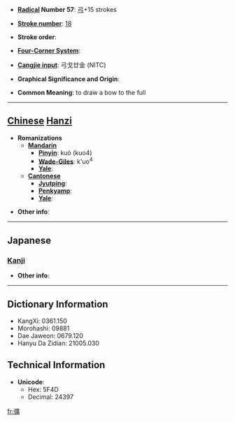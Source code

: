 * '''[[Wiktionary:Chinese radical index| Radical]] Number 57''': [[Wiktionary:Chinese radical index 弓|弓]]+15 strokes

* '''[[Wiktionary:Chinese total strokes index|Stroke number]]''': [[Wiktionary:Chinese total strokes index 18|18]]

* '''Stroke order''': 

* '''[[Wiktionary:Chinese four corner index|Four-Corner System]]''': 

* '''[[Wiktionary:Chinese Cangjie index|Cangjie input]]''': 弓戈廿金 (NITC)

* '''Graphical Significance and Origin''': 

* '''Common Meaning''': to draw a bow to the full

----

== [[Chinese]] [[Hanzi]] ==

* '''Romanizations'''
** '''[[Mandarin]]'''
*** '''[[Pinyin]]''': kuò (kuo4)
*** '''[[Wade-Giles]]''': k'uo<sup>4</sup>
*** '''[[Yale]]''': 
** '''[[Cantonese]]'''
*** '''[[Jyutping]]''':
*** '''[[Penkyamp]]''': 
*** '''[[Yale]]''': 

* '''Other info''': 

----

==Japanese==
===[[Kanji]]===
{{kanji|on readings=[[かく]] (kaku)
|kun readings=[[はる]] (haru), [[はしる]] (hashiru)
}}

* '''Other info''':  

----

== Dictionary Information ==

* KangXi: 0361.150
* Morohashi: 09881
* Dae Jaweon: 0679.120
* Hanyu Da Zidian: 21005.030

== Technical Information ==

* '''Unicode''':
** Hex: 5F4D
** Decimal: 24397

[[fr:彍]]
